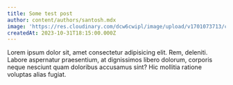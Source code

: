 ```yaml
---
title: Some test post
author: content/authors/santosh.mdx
image: 'https://res.cloudinary.com/dcw6cwipl/image/upload/v1701073713/cld-sample-2.jpg'
createdAt: 2023-10-31T18:15:00.000Z
---
```


Lorem ipsum dolor sit, amet consectetur adipisicing elit. Rem, deleniti. Labore aspernatur praesentium, at dignissimos libero dolorum, corporis neque nesciunt quam doloribus accusamus sint? Hic mollitia ratione voluptas alias fugiat.
